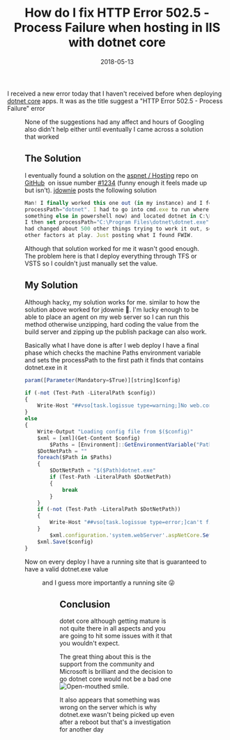 ﻿---
title: 'How do I fix HTTP Error 502.5 - Process Failure when hosting in IIS with dotnet core'
date: 2018-05-13
tags: ['dotnet core', 'Just Coding', 'IIS']
draft: false
summary: 'I received a new error today that I haven''t received before when deploying dotnet core apps. It was as the title suggest a "HTTP Error 502.5 - Process Failure" error'
---


I received a new error today that I haven't received before when deploying [dotnet core](https://www.microsoft.com/net/learn/get-started) apps. It was as the title suggest a "HTTP Error 502.5 - Process Failure" error

<Figure key="/images/30fa57ac6cff4d1699a8f0c627a325ce.png" src="/images/30fa57ac6cff4d1699a8f0c627a325ce.png" alt="HTTP Error 502.5 - Process Failure" width="0" height="0" caption="HTTP Error 502.5 - Process Failure" />

None of the suggestions had any affect and hours of Googling also didn't help either until eventually I came across a solution that worked

## The Solution

I eventually found a solution on the [aspnet / Hosting](https://github.com/aspnet/Hosting) repo on [GitHub](https://github.com)  on issue number [#1234](https://github.com/aspnet/Hosting/issues/1234) (funny enough it feels made up but isn't). [jdownie](https://github.com/jdownie) posts the following solution


```javascript
Man! I finally worked this one out (in my instance) and I found that web.config had 
processPath="dotnet". I had to go into cmd.exe to run where.exe (because that means 
something else in powershell now) and located dotnet in C:\Program Files\dotnet\dotnet.exe.
I then set processPath="C:\Program Files\dotnet\dotnet.exe" and voila! Mind you, I 
had changed about 500 other things trying to work it out, so there might have been 
other factors at play. Just posting what I found FWIW.
```


Although that solution worked for me it wasn't good enough. The problem here is that I deploy everything through TFS or VSTS so I couldn't just manually set the value.

## My Solution

Although hacky, my solution works for me. similar to how the solution above worked for jdownie 🙂. I'm lucky enough to be able to place an agent on my web server so I can run this method otherwise unzipping, hard coding the value from the build server and zipping up the publish package can also work.

Basically what I have done is after I web deploy I have a final phase which checks the machine Paths environment variable and sets the processPath to the first path it finds that contains dotnet.exe in it


```javascript
param([Parameter(Mandatory=$True)][string]$config)

if (-not (Test-Path -LiteralPath $config))
{
	Write-Host "##vso[task.logissue type=warning;]No web.config found at '$($config)'."
}
else
{
	Write-Output "Loading config file from $($config)"
	$xml = [xml](Get-Content $config)
    	$Paths = [Environment]::GetEnvironmentVariable("Path","MACHINE").Split(';')
	$DotNetPath = ""
	foreach($Path in $Paths)
	{
		$DotNetPath = "$($Path)dotnet.exe"
		if (Test-Path -LiteralPath $DotNetPath)
		{
			break
		}
	}
	if (-not (Test-Path -LiteralPath $DotNetPath))
	{
		Write-Host "##vso[task.logissue type=error;]can't find dotnet.exe."
	}
    	$xml.configuration.'system.webServer'.aspNetCore.SetAttribute("processPath",$DotNetPath)
	$xml.Save($config)
}
```


Now on every deploy I have a running site that is guaranteed to have a valid dotnet.exe value

<Figure key="/images/a2745611f4d041f892975f006f366b3d.png" src="/images/a2745611f4d041f892975f006f366b3d.png" alt="VSTS build definition with PowerShell script" width="0" height="0" caption="VSTS build definition with PowerShell script" />

and I guess more importantly a running site 😜

<Figure key="/images/b4fa08d32a21459d8f29f5fb0915ba2e.png" src="/images/b4fa08d32a21459d8f29f5fb0915ba2e.png" alt="Website running successfully" width="0" height="0" caption="Website running successfully" />

## Conclusion 

dotet core although getting mature is not quite there in all aspects and you are going to hit some issues with it that you wouldn't expect. 

The great thing about this is the support from the community and Microsoft is brilliant and the decision to go dotnet core would not be a bad one ![Open-mouthed smile](https://gordonbeeming.com/images/emoticons/open-mouthed-smile.svg).

It also appears that something was wrong on the server which is why dotnet.exe wasn't being picked up even after a reboot but that's a investigation for another day

